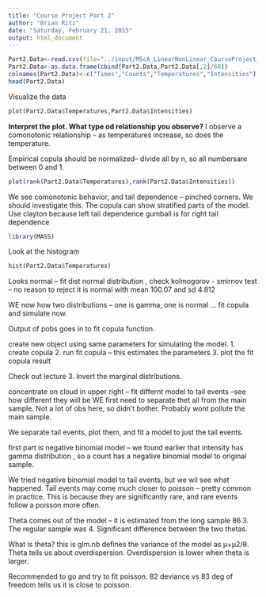 ---
title: "Course Project Part 2"
author: "Brian Ritz"
date: "Saturday, February 21, 2015"
output: html_document
---


```{r}
Part2.Data<-read.csv(file="../input/MScA_LinearNonLinear_CourseProject_Part2.csv")
Part2.Data<-as.data.frame(cbind(Part2.Data,Part2.Data[,2]/60))
colnames(Part2.Data)<-c("Times","Counts","Temperatures","Intensities")
head(Part2.Data)
```

Visualize the data
```{r}
plot(Part2.Data$Temperatures,Part2.Data$Intensities)
```

**Interpret the plot. What type od relationship you observe?**
I observe a comonotonic relationship -- as temperatures increase, so does the temperature. 

Empirical copula should be normalized-- divide all by n, so all numbersare between 0 and 1.
```{r}
plot(rank(Part2.Data$Temperatures),rank(Part2.Data$Intensities))
```

We see comonotonic behavior, and tail dependence -- pinched corners. We should investigate this. 
The copula can show stratified parts of the model. 
Use clayton because left tail dependence
gumball is for right tail dependence
```{r}
library(MASS)
```

Look at the histogram
```{r}
hist(Part2.Data$Temperatures)
```

Looks normal -- fit dist normal distribution , check kolmogorov - smirnov test -- no reason to reject it is normal  with mean 100.07 and sd 4.812


WE now how two distributions -- one is gamma, one is normal ... fit copula and simulate now.

Output of pobs goes in to fit copula function.

create new object using same parameters for simulating the model.
1. create copula
2. run fit copula -- this estimates the parameters
3. plot the fit copula result

Check out lecture 3. Invert the marginal distributions. 


concentrate on cloud in upper right -- fit differnt model to tail events --see how different they will be
WE first need to separate thet ail from the main sample. Not a lot of obs here, so didn't bother. Probably wont pollute the main sample. 

We separate tail events, plot them, and fit a model to just the tail events.

first part is negative binomial model -- we found earlier that intensity has gamma distribution , so a count has a negative binomial model to original sample.

We tried negative binomial model to tail events, but we wil see what happened. Tail events may come much closer to poisson -- pretty common in practice.  This is because they are significantly rare, and rare events follow a poisson more often. 

Theta comes out of the model -- it is estimated from the long sample 86.3. The regular sample was 4. Significant difference between the two thetas.

What is theta? this is  glm.nb defines the variance of the model as μ+μ2/θ. Theta tells us about overdispersion. Overdispersion is lower when theta is larger. 

Recommended to go and try to fit poisson. 82 deviance vs 83 deg of freedom tells us it is close to poisson.
